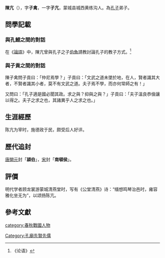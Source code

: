 '''陳亢'''（{{bd|前511年||前430年|}}），字'''子禽'''，一字'''子亢'''，蒙城县城西黄练沟人。為[[孔子|孔子]]弟子{{來源請求|reason=《史記·仲尼弟子列傳》未載此人，且何晏、鄭玄、孔穎達等都未能給出陳亢是孔子弟子的直接證據（如孔穎達僅根據陳亢與孔子兒子孔鯉有過對話而認爲陳亢是孔子弟子。）|date=2019年8月27日}}。

==問學記載==
===與孔鯉之間的對話===
在《[[論語|論語]]》中，陳亢曾與孔子之子[[孔鯉|伯魚]]請教討論孔子的教子方式。<ref>《论语》</ref>

===與子貢之間的對話===
陳子禽問子貢曰：「仲尼焉學？」子貢曰：「文武之道未墜於地，在人，賢者識其大者，不賢者識其小者，莫不有文武之道。夫子焉不學，而亦何常師之有！」

又問曰：「孔子適是國必聞其政。求之與？抑與之與？」子貢曰：「夫子溫良恭儉讓以得之。夫子之求之也，其諸異乎人之求之也。」

==生涯經歷==
陈亢为宰时，施德政于民，颇受后人好评。

==歷代追封==
[[唐|唐]][[開元|開元]]封「'''潁伯'''」，[[宋|宋]]封「'''南頓侯'''」。

==評價==
明代学者顾龙裳游蒙城清燕堂时，写有《公堂清燕》诗：“缅想鸣琴治邑时，雍容雅化坐无为”，以颂扬陈亢。

==參考文獻==
{{reflist}}


{{春秋人物小作品}}

[[category:春秋戰國人物|category:春秋戰國人物]]
[[Category:孔廟先賢先儒|Category:孔廟先賢先儒]]
